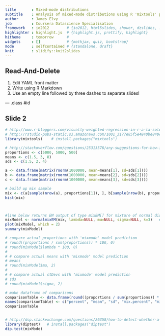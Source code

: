 ```yaml
---
title       : Mixed-mode distributions
subtitle    : Analysis of mixed-mode distributions using R 'mixtools' package
author      : James Elvy
job         : Coursera Datascience Specialisation
framework   : io2012        # {io2012, html5slides, shower, dzslides, ...}
highlighter : highlight.js  # {highlight.js, prettify, highlight}
hitheme     : tomorrow      # 
widgets     : []            # {mathjax, quiz, bootstrap}
mode        : selfcontained # {standalone, draft}
knit        : slidify::knit2slides
---
```


## Read-And-Delete

1. Edit YAML front matter
2. Write using R Markdown
3. Use an empty line followed by three dashes to separate slides!

--- .class #id 

## Slide 2
```r
# http://www.r-bloggers.com/visually-weighted-regression-in-r-a-la-solomon-hsiang/
# http://rstudio-pubs-static.s3.amazonaws.com/1001_3177e85f5e4840be840c84452780db52.html# mixtools
library(mixtools)    # install.packages("mixtools")

# http://stackoverflow.com/questions/25313578/any-suggestions-for-how-i-can-plot-mixem-type-data-using-ggplot2
proportions <- c(5000, 5000, 500)
means <- c(1.5, 3, 8)
sds <- c(1.5, 2, 4)

a <- data.frame(matrix(rnorm(1000000, mean=means[1], sd=sds[1])))
b <- data.frame(matrix(rnorm(1000000, mean=means[2], sd=sds[2])))
c <- data.frame(matrix(rnorm(1000000, mean=means[3], sd=sds[3])))

# build up mix sample
mix <- c(a[sample(nrow(a), proportions[1]), ], b[sample(nrow(b), proportions[2]), ], c[sample(nrow(c), proportions[3]), ])
hist(mix)



#line below returns EM output of type mixEM[] for mixture of normal distributions
mixModel <- normalmixEM(mix, lambda=NULL, mu=NULL, sigma=NULL, k=3)   # k=3 as we expect three populations are sampled
plot(mixModel, which = 2)
summary(mixModel)

# compare actual proportions with 'mixmode' model prediction
# round((proportions / sum(proportions)) * 100, 0)
# round(mixModel$lambda * 100, 0)
# 
# # compare actual means with 'mixmode' model prediction
# means
# round(mixModel$mu, 2)
# 
# # compare actual stDevs with 'mixmode' model prediction
# sds
# round(mixModel$sigma, 2)

# make dataframe of comparisons
comparisonTable <- data.frame(round((proportions / sum(proportions)) * 100, 0), means, sds, round(mixModel$lambda * 100, 0), round(mixModel$mu, 2), round(mixModel$sigma, 2), row.names = c("Sample1", "Sample2", "Sample3")) 
names(comparisonTable) <- c("percent", "mean", "sd", "mix.percent", "mix.mean", "mix.sd")
comparisonTable


# http://dsp.stackexchange.com/questions/26358/how-to-detect-whether-a-signal-is-unimodal-or-bimodal
library(diptest)   # install.packages("diptest")
dip.test(mixMode)

```




